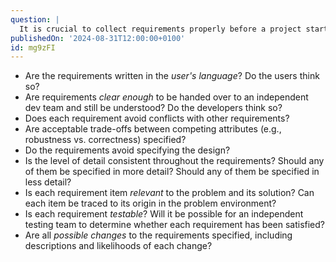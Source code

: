 ```yaml
---
question: |
  It is crucial to collect requirements properly before a project starts. Which questions to consider when assessing the quality of gathered requirements?
publishedOn: '2024-08-31T12:00:00+0100'
id: mg9zFI
---
```

- Are the requirements written in the *user's language*? Do the users think so?
- Are requirements *clear enough* to be handed over to an independent dev team and still be understood? Do the developers think so?
- Does each requirement avoid conflicts with other requirements?
- Are acceptable trade-offs between competing attributes (e.g., robustness vs. correctness) specified?
- Do the requirements avoid specifying the design?
- Is the level of detail consistent throughout the requirements? Should any of them be specified in more detail? Should any of them be specified in less detail?
- Is each requirement item *relevant* to the problem and its solution? Can each item be traced to its origin in the problem environment?
- Is each requirement *testable*? Will it be possible for an independent testing team to determine whether each requirement has been satisfied?
- Are all *possible changes* to the requirements specified, including descriptions and likelihoods of each change?
